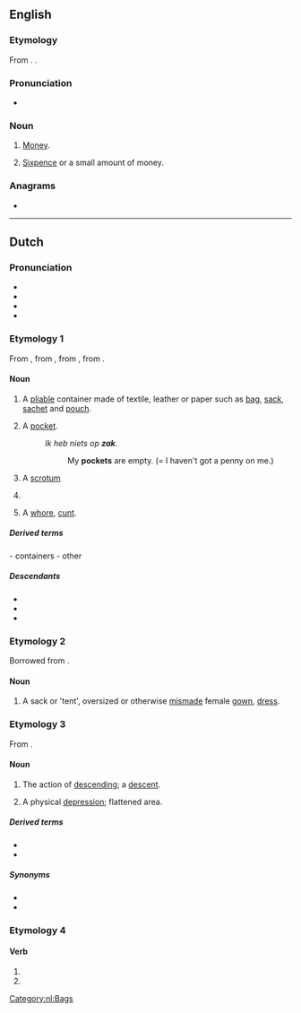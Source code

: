 {{also|Zak|žák|Żak|żak}}
==English==

===Etymology===
From {{bor|en|af|zak|t=bag}}. {{doublet|en|sac|sack}}.

===Pronunciation===
* {{audio|en|En-au-zak.ogg|Audio (AU)}}

===Noun===
{{en-noun|~}}

# {{lb|en|South Africa|slang}} [[money|Money]].
# [[sixpence|Sixpence]] or a small amount of money.

===Anagrams===
* {{anagrams|en|a=akz|Kaz.}}

----

==Dutch==

===Pronunciation===
* {{IPA|nl|/zɑk/}}
* {{audio|nl|Nl-zak.ogg|Audio}}
* {{hyphenation|nl|zak}}
* {{rhymes|nl|ɑk}}

===Etymology 1===
From {{inh|nl|dum|sac}}, from {{inh|nl|odt|sac}}, from {{inh|nl|gem-pro|*sakkuz}}, from {{der|nl|la|saccus}}.

====Noun====
{{nl-noun|m|-en|zakje}}

# A [[pliable]] container made of textile, leather or paper such as [[bag]], [[sack]], [[sachet]] and [[pouch]].
#: {{syn|nl|tas}}
# A [[pocket]].
#: ''Ik heb niets op '''zak'''''.
#:: My '''pockets''' are empty. (= I haven't got a penny on me.)
# {{lb|nl|slang}} A [[scrotum]]
#: {{syn|nl|balzak}}
# {{lb|nl|slang|offensive|vulgar}} {{non-gloss definition|A contraction of such insults for males as {{l|nl|klootzak}} or {{l|nl|rotzak}}, referring to the scrotum, roughly equivalent to "[[asshole]]".}}
# {{lb|nl|obsolete|slang|vulgar}} A [[whore]], [[cunt]].

=====Derived terms=====
- containers {{der4|nl|afvalzak|jutezak|puntzak|rugzak|slaapzak|suikerzak|vuilniszak|wijnzak|zakdoek|zakkendrager|zakkenroller|zakkenvuller|zakkenwasser|zaklopen|zakmes|zandzak}}
- other
{{der4|nl|balzak|klootzak|rotzak}}

=====Descendants=====
* {{desc|af|sak}}
* {{desc|id|bor=1|sak}}
* {{desc|id|bor=1|saku}}

===Etymology 2===
Borrowed from {{bor|nl|en|sack}}.

====Noun====
{{nl-noun|m|-en|zakje}}

# A sack or 'tent', oversized or otherwise [[mismade]] female [[gown]], [[dress]].

===Etymology 3===
From {{m|nl|zakken}}.

====Noun====
{{nl-noun|m|-en|zakje}}

# {{lb|nl|dialectal}} The action of [[descending]]; a [[descent]].
# {{lb|nl|Southern Dutch|dialectal}} A physical [[depression]]; flattened area.

=====Derived terms=====
* {{l|nl|zakland|g=n}}
* {{l|nl|zakveen|g=n}}

=====Synonyms=====
* {{l|nl|japon}}
* {{l|nl|jurk}}

===Etymology 4===
{{nonlemma}}

====Verb====
{{head|nl|verb form}}

# {{nl-verb form of|p=1|n=sg|t=pres|m=ind|zakken}}
# {{nl-verb form of|m=imp|zakken}}

[[Category:nl:Bags]]